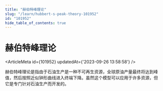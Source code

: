 ```yaml
---
title: "赫伯特峰理论"
slug: "/learn/hubbert-s-peak-theory-101952"
id: "101952"
hide_table_of_contents: true
---
```



# 赫伯特峰理论

<ArticleMeta id={101952} updatedAt={'2023-09-26 13:58:58'} />
<div className='border-solid border-b border-t-0 my-4 border-[var(--ifm-color-gray-300)]' />

赫伯特峰理论是指由于石油生产是一种不可再生资源，全球原油产量最终将达到峰值，然后按照近似钟形曲线进入终端下降。虽然这个模型可以应用于许多资源，但它是专门针对石油生产而开发的。
